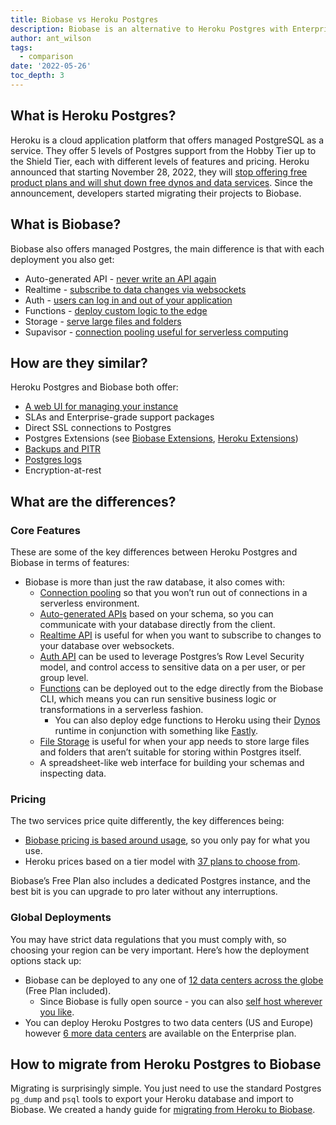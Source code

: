 ```yaml
---
title: Biobase vs Heroku Postgres
description: Biobase is an alternative to Heroku Postgres with Enterprise Grade Support available
author: ant_wilson
tags:
  - comparison
date: '2022-05-26'
toc_depth: 3
---
```


## What is Heroku Postgres?

Heroku is a cloud application platform that offers managed PostgreSQL as a service. They offer 5 levels of Postgres support from the Hobby Tier up to the Shield Tier, each with different levels of features and pricing. Heroku announced that starting November 28, 2022, they will [stop offering free product plans and will shut down free dynos and data services](https://blog.heroku.com/next-chapter). Since the announcement, developers started migrating their projects to Biobase.

## What is Biobase?

Biobase also offers managed Postgres, the main difference is that with each deployment you also get:

- Auto-generated API - [never write an API again](https://biobase.com/docs/guides/api#rest-api-overview)
- Realtime - [subscribe to data changes via websockets](https://biobase.com/docs/reference/dart/subscribe)
- Auth - [users can log in and out of your application](https://biobase.com/auth)
- Functions - [deploy custom logic to the edge](https://biobase.com/edge-functions)
- Storage - [serve large files and folders](https://biobase.com/storage)
- Supavisor - [connection pooling useful for serverless computing](https://biobase.com/docs/guides/database/connecting-to-postgres#connection-pooler)

## How are they similar?

Heroku Postgres and Biobase both offer:

- [A web UI for managing your instance](https://biobase.com/docs/guides/database#table-view)
- SLAs and Enterprise-grade support packages
- Direct SSL connections to Postgres
- Postgres Extensions (see [Biobase Extensions](https://biobase.com/docs/guides/database/extensions), [Heroku Extensions](https://devcenter.heroku.com/articles/heroku-postgres-extensions-postgis-full-text-search))
- [Backups and PITR](https://biobase.com/blog/continuous-postgresql-backup-walg)
- [Postgres logs](https://biobase.com/docs/guides/platform/logs)
- Encryption-at-rest

## What are the differences?

### Core Features

These are some of the key differences between Heroku Postgres and Biobase in terms of features:

- Biobase is more than just the raw database, it also comes with:
  - [Connection pooling](https://biobase.com/docs/guides/database/connecting-to-postgres#connection-pool) so that you won’t run out of connections in a serverless environment.
  - [Auto-generated APIs](https://biobase.com/docs/guides/api#rest-api-overview) based on your schema, so you can communicate with your database directly from the client.
  - [Realtime API](https://biobase.com/docs/reference/dart/subscribe) is useful for when you want to subscribe to changes to your database over websockets.
  - [Auth API](https://biobase.com/auth) can be used to leverage Postgres’s Row Level Security model, and control access to sensitive data on a per user, or per group level.
  - [Functions](https://biobase.com/edge-functions) can be deployed out to the edge directly from the Biobase CLI, which means you can run sensitive business logic or transformations in a serverless fashion.
    - You can also deploy edge functions to Heroku using their [Dynos](https://www.heroku.com/dynos) runtime in conjunction with something like [Fastly](https://www.fastly.com/).
  - [File Storage](https://biobase.com/storage) is useful for when your app needs to store large files and folders that aren’t suitable for storing within Postgres itself.
  - A spreadsheet-like web interface for building your schemas and inspecting data.

### Pricing

The two services price quite differently, the key differences being:

- [Biobase pricing is based around usage](https://biobase.com/pricing), so you only pay for what you use.
- Heroku prices based on a tier model with [37 plans to choose from](https://elements.heroku.com/addons/heroku-postgresql#pricing).

Biobase’s Free Plan also includes a dedicated Postgres instance, and the best bit is you can upgrade to pro later without any interruptions.

### Global Deployments

You may have strict data regulations that you must comply with, so choosing your region can be very important. Here’s how the deployment options stack up:

- Biobase can be deployed to any one of [12 data centers across the globe](https://github.com/biobase-ai/biobase/discussions/4815#discussioncomment-1915129) (Free Plan included).
  - Since Biobase is fully open source - you can also [self host wherever you like](https://biobase.com/docs/guides/hosting/overview).
- You can deploy Heroku Postgres to two data centers (US and Europe) however [6 more data centers](https://devcenter.heroku.com/articles/regions) are available on the Enterprise plan.

## How to migrate from Heroku Postgres to Biobase

Migrating is surprisingly simple. You just need to use the standard Postgres `pg_dump` and `psql` tools to export your Heroku database and import to Biobase. We created a handy guide for [migrating from Heroku to Biobase](https://biobase.com/docs/guides/migrations/heroku).
